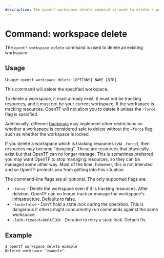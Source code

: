 ```yaml
---
description: The opentf workspace delete command is used to delete a workspace.
---
```


# Command: workspace delete

The `opentf workspace delete` command is used to delete an existing workspace.

## Usage

Usage: `opentf workspace delete [OPTIONS] NAME [DIR]`

This command will delete the specified workspace.

To delete a workspace, it must already exist, it must not be tracking resources,
and it must not be your current workspace. If the workspace is tracking resources,
OpenTF will not allow you to delete it unless the `-force` flag is specified.

Additionally, different [backends](/docs/language/settings/backends/configuration#backend-types) may implement other
restrictions on whether a workspace is considered safe to delete without the `-force` flag, such as whether the workspace is locked.

If you delete a workspace which is tracking resources (via `-force`), then resources
may become "dangling". These are resources that physically exist but that
OpenTF can no longer manage. This is sometimes preferred: you may want
OpenTF to stop managing resources, so they can be managed some other way.
Most of the time, however, this is not intended and so OpenTF protects you
from getting into this situation.

The command-line flags are all optional. The only supported flags are:

* `-force` - Delete the workspace even if it is tracking resources. After deletion, OpenTF can no longer track or manage the workspace's infrastructure. Defaults to false.
* `-lock=false` - Don't hold a state lock during the operation. This is
  dangerous if others might concurrently run commands against the same
  workspace.
* `-lock-timeout=DURATION` - Duration to retry a state lock. Default 0s.

## Example

```
$ opentf workspace delete example
Deleted workspace "example".
```
